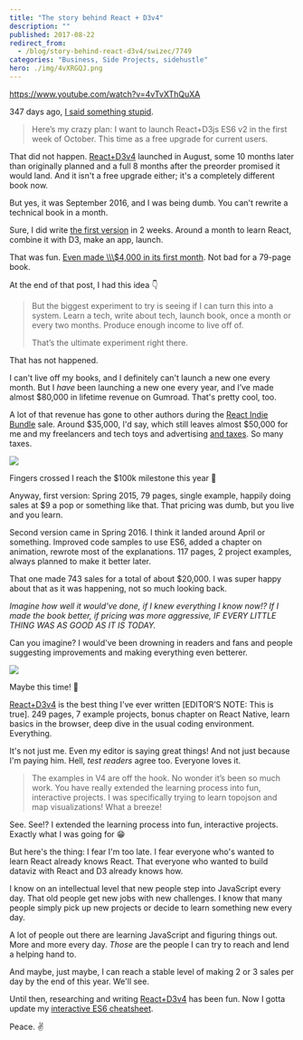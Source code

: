 ```yaml
---
title: "The story behind React + D3v4"
description: ""
published: 2017-08-22
redirect_from:
  - /blog/story-behind-react-d3v4/swizec/7749
categories: "Business, Side Projects, sidehustle"
hero: ./img/4vXRGQJ.png
---
```


https://www.youtube.com/watch?v=4vTvXThQuXA

347 days ago, [I said something stupid](https://swizec.com/blog/work-on-reactd3js-es6-v2-begins-in-earnest/swizec/7010).

> Here’s my crazy plan: I want to launch React+D3js ES6 v2 in the first week of October. This time as a free upgrade for current users.

That did not happen. [React+D3v4](https://www.swizec.com/reactd3js) launched in August, some 10 months later than originally planned and a full 8 months after the preorder promised it would land. And it isn't a free upgrade either; it's a completely different book now.

But yes, it was September 2016, and I was being dumb. You can't rewrite a technical book in a month.

Sure, I did write [the first version](https://github.com/Swizec/react-d3js-ebook/tree/es5-version) in 2 weeks. Around a month to learn React, combine it with D3, make an app, launch.

That was fun. [Even made \\\\\\$4,000 in its first month](https://swizec.com/blog/how-a-book-i-wrote-in-two-weeks-made-4000-in-its-first-month/swizec/6675). Not bad for a 79-page book.

At the end of that post, I had this idea 👇

> But the biggest experiment to try is seeing if I can turn this into a system. Learn a tech, write about tech, launch book, once a month or every two months. Produce enough income to live off of.
>
> That’s the ultimate experiment right there.

That has not happened.

I can't live off my books, and I definitely can't launch a new one every month. But I _have_ been launching a new one every year, and I’ve made almost $80,000 in lifetime revenue on Gumroad. That's pretty cool, too.

A lot of that revenue has gone to other authors during the [React Indie Bundle](https://swizec.com/blog/react-indie-bundle-report-or-how-we-made-31k-in-a-week/swizec/6762) sale. Around $35,000, I'd say, which still leaves almost $50,000 for me and my freelancers and tech toys and advertising [and taxes](https://swizec.com/blog/how-i-got-boned-by-taxes-two-years-in-a-row/swizec/7582). So many taxes.

![](./img/4vXRGQJ.png)

Fingers crossed I reach the $100k milestone this year 🤞

Anyway, first version: Spring 2015, 79 pages, single example, happily doing sales at $9 a pop or something like that. That pricing was dumb, but you live and you learn.

Second version came in Spring 2016. I think it landed around April or something. Improved code samples to use ES6, added a chapter on animation, rewrote most of the explanations. 117 pages, 2 project examples, always planned to make it better later.

That one made 743 sales for a total of about $20,000. I was super happy about that as it was happening, not so much looking back.

_Imagine how well it would've done, if I knew everything I know now!? If I made the book better, if pricing was more aggressive, IF EVERY LITTLE THING WAS AS GOOD AS IT IS TODAY._

Can you imagine? I would've been drowning in readers and fans and people suggesting improvements and making everything even betterer.

![](./img/GUVBkgg.jpg)

Maybe this time! 🤞

[React+D3v4](https://www.swizec.com/reactd3js) is the best thing I've ever written \[EDITOR’S NOTE: This is true]. 249 pages, 7 example projects, bonus chapter on React Native, learn basics in the browser, deep dive in the usual coding environment. Everything.

It's not just me. Even my editor is saying great things! And not just because I'm paying him. Hell, _test readers_ agree too. Everyone loves it.

> The examples in V4 are off the hook. No wonder it’s been so much work. You have really extended the learning process into fun, interactive projects. I was specifically trying to learn topojson and map visualizations! What a breeze!

See. See!? I extended the learning process into fun, interactive projects. Exactly what I was going for 😁

But here's the thing: I fear I'm too late. I fear everyone who's wanted to learn React already knows React. That everyone who wanted to build dataviz with React and D3 already knows how.

I know on an intellectual level that new people step into JavaScript every day. That old people get new jobs with new challenges. I know that many people simply pick up new projects or decide to learn something new every day.

A lot of people out there are learning JavaScript and figuring things out. More and more every day. _Those_ are the people I can try to reach and lend a helping hand to.

And maybe, just maybe, I can reach a stable level of making 2 or 3 sales per day by the end of this year. We'll see.

Until then, researching and writing [React+D3v4](https://www.swizec.com/reactd3js) has been fun. Now I gotta update my [interactive ES6 cheatsheet](https://es6cheatsheet.com).

Peace. ✌️
